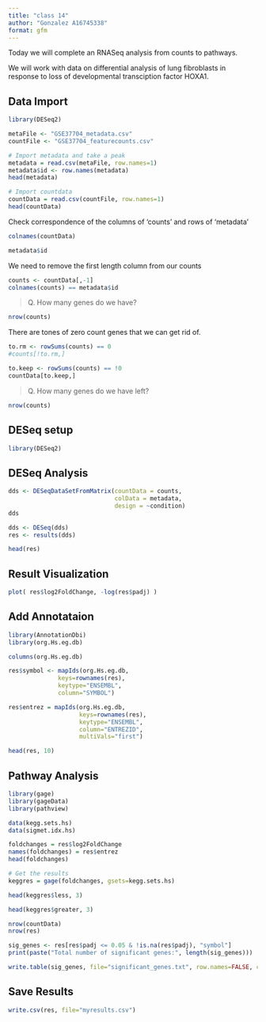```yaml
---
title: "class 14"
author: "Gonzalez A16745338"
format: gfm
---
```


Today we will complete an RNASeq analysis from counts to pathways.

We will work with data on differential analysis of lung fibroblasts in response to loss of developmental transciption factor HOXA1.


## Data Import
```r
library(DESeq2)
```



```r
metaFile <- "GSE37704_metadata.csv"
countFile <- "GSE37704_featurecounts.csv"

# Import metadata and take a peak
metadata = read.csv(metaFile, row.names=1)
metadata$id <- row.names(metadata)
head(metadata)

```
```r
# Import countdata
countData = read.csv(countFile, row.names=1)
head(countData)
```

Check correspondence of the columns of 'counts' and rows of 'metadata'

```r
colnames(countData)
```

```r
metadata$id
```

We need to remove the first length column from our counts 

```r
counts <- countData[,-1]
colnames(counts) == metadata$id
```

> Q. How many genes do we have? 

```r
nrow(counts)
```

There are tones of zero count genes that we can get rid of.

```r
to.rm <- rowSums(counts) == 0
#counts[!to.rm,]
```
```r
to.keep <- rowSums(counts) == !0
countData[to.keep,]
```


> Q. How many genes do we have left?

```r
nrow(counts)
```


## DESeq setup
```r
library(DESeq2)
```


## DESeq Analysis


```r
dds <- DESeqDataSetFromMatrix(countData = counts,
                              colData = metadata, 
                              design = ~condition)
dds
```

```r
dds <- DESeq(dds)
res <- results(dds)
```



```r
head(res)
```


## Result Visualization

```r
plot( res$log2FoldChange, -log(res$padj) )

```












## Add Annotataion

```r
library(AnnotationDbi)
library(org.Hs.eg.db)

columns(org.Hs.eg.db)
```


```r
res$symbol <- mapIds(org.Hs.eg.db,
              keys=rownames(res),
              keytype="ENSEMBL",
              column="SYMBOL")
```

```r
res$entrez = mapIds(org.Hs.eg.db,
                    keys=rownames(res),
                    keytype="ENSEMBL",
                    column="ENTREZID",
                    multiVals="first")

```



```r
head(res, 10)
```



## Pathway Analysis

```r
library(gage)
library(gageData)
library(pathview)
```

```r
data(kegg.sets.hs)
data(sigmet.idx.hs)

```


```r
foldchanges = res$log2FoldChange
names(foldchanges) = res$entrez
head(foldchanges)
```


```r
# Get the results
keggres = gage(foldchanges, gsets=kegg.sets.hs)
```

```r
head(keggres$less, 3)
```


```r
head(keggres$greater, 3)
```


```r
nrow(countData)
nrow(res)
```



```r
sig_genes <- res[res$padj <= 0.05 & !is.na(res$padj), "symbol"]
print(paste("Total number of significant genes:", length(sig_genes)))
```

```r
write.table(sig_genes, file="significant_genes.txt", row.names=FALSE, col.names=FALSE, quote=FALSE)
```



## Save Results

```r
write.csv(res, file="myresults.csv")
```







